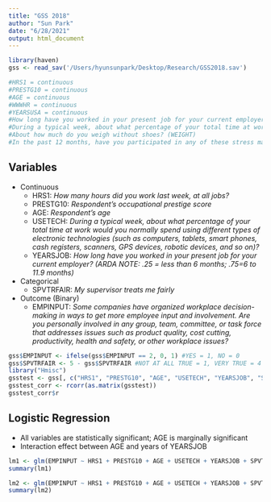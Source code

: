 ```yaml
---
title: "GSS 2018"
author: "Sun Park"
date: "6/28/2021"
output: html_document
---
```


```r
library(haven)
gss <- read_sav('/Users/hyunsunpark/Desktop/Research/GSS2018.sav')
```

```r
#HRS1 = continuous
#PRESTG10 = continuous
#AGE = continuous
#WWWHR = continuous
#YEARSUSA = continuous 
#How long have you worked in your present job for your current employer? (ARDA NOTE: .25 = less than 6 months; .75=6 to 11.9 months) (YEARSJOB)
#During a typical week, about what percentage of your total time at work would you normally spend using different types of electronic technologies (such as computers, tablets, smart phones, cash registers, scanners, GPS devices, robotic devices, and so on)? (USETECH)
#About how much do you weigh without shoes? (WEIGHT)
#In the past 12 months, have you participated in any of these stress management or stress reduction programs? (STRESS12)
```

## Variables
* Continuous
  - HRS1: _How many hours did you work last week, at all jobs?_
  - PRESTG10: _Respondent's occupational prestige score_
  - AGE: _Respondent's age_ 
  - USETECH: _During a typical week, about what percentage of your total time at work would you normally spend using different types of electronic technologies (such as computers, tablets, smart phones, cash registers, scanners, GPS devices, robotic devices, and so on)?_
  - YEARSJOB: _How long have you worked in your present job for your current employer? (ARDA NOTE: .25 = less than 6 months; .75=6 to 11.9 months)_ 
* Categorical
  - SPVTRFAIR: _My supervisor treats me fairly_
* Outcome (Binary)
  - EMPINPUT: _Some companies have organized workplace decision-making in ways to get more employee input and involvement. Are you personally involved in any group, team, committee, or task force that addresses issues such as product quality, cost cutting, productivity, health and safety, or other workplace issues?_

```r
gss$EMPINPUT <- ifelse(gss$EMPINPUT == 2, 0, 1) #YES = 1, NO = 0 
gss$SPVTRFAIR <- 5 - gss$SPVTRFAIR #NOT AT ALL TRUE = 1, VERY TRUE = 4
library("Hmisc")
gsstest <- gss[, c("HRS1", "PRESTG10", "AGE", "USETECH", "YEARSJOB", "SPVTRFAIR", "EMPINPUT")]
gsstest_corr <- rcorr(as.matrix(gsstest))
gsstest_corr$r 
```

## Logistic Regression
* All variables are statistically significant; AGE is marginally significant
* Interaction effect between AGE and years of YEARSJOB 

```r
lm1 <- glm(EMPINPUT ~ HRS1 + PRESTG10 + AGE + USETECH + YEARSJOB + SPVTRFAIR, gsstest, family=binomial)
summary(lm1)
```

```r
lm2 <- glm(EMPINPUT ~ HRS1 + PRESTG10 + AGE + USETECH + YEARSJOB + SPVTRFAIR + AGE*YEARSJOB, gsstest, family=binomial)
summary(lm2)
```

